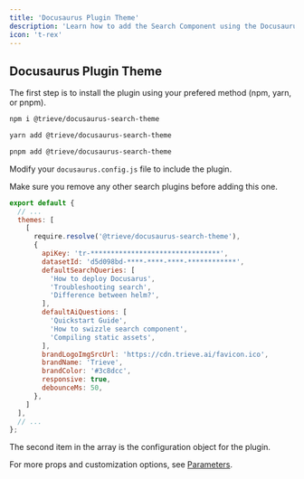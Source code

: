 ```yaml
---
title: 'Docusaurus Plugin Theme'
description: 'Learn how to add the Search Component using the Docusaurus plugin'
icon: 't-rex'
---
```


## Docusaurus Plugin Theme

The first step is to install the plugin using your prefered method (npm, yarn, or pnpm).

<CodeGroup>

```sh npm
npm i @trieve/docusaurus-search-theme
```

```sh yarn
yarn add @trieve/docusaurus-search-theme
```

```sh pnpm
pnpm add @trieve/docusaurus-search-theme
```
</CodeGroup>

Modify your `docusaurus.config.js` file to include the plugin.

<Warn>
    Make sure you remove any other search plugins before adding this one.
</Warn>

```js docusaurus.config.js
export default {
  // ...
  themes: [
    [
      require.resolve('@trieve/docusaurus-search-theme'),
      {
        apiKey: 'tr-********************************',
        datasetId: 'd5d098bd-****-****-****-************',
        defaultSearchQueries: [
          'How to deploy Docusarus',
          'Troubleshooting search',
          'Difference between helm?',
        ],
        defaultAiQuestions: [
          'Quickstart Guide',
          'How to swizzle search component',
          'Compiling static assets',
        ],
        brandLogoImgSrcUrl: 'https://cdn.trieve.ai/favicon.ico',
        brandName: 'Trieve',
        brandColor: '#3c8dcc',
        responsive: true,
        debounceMs: 50,
      },
    ]
  ],
  // ...
};
```

The second item in the array is the configuration object for the plugin.

For more props and customization options, see [Parameters](/site-search/parameters).
